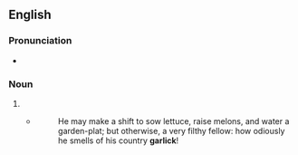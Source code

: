 {{also|Garlick}}
==English==

===Pronunciation===
* {{rhymes|en|ɑː(ɹ)lɪk}}

===Noun===
{{en-noun}}

# {{archaic spelling of|en|garlic}}
#* {{RQ:Dryden Don Sebastian}}
#*: He may make a shift to sow lettuce, raise melons, and water a garden-plat; but otherwise, a very filthy fellow: how odiously he smells of his country '''garlick'''!